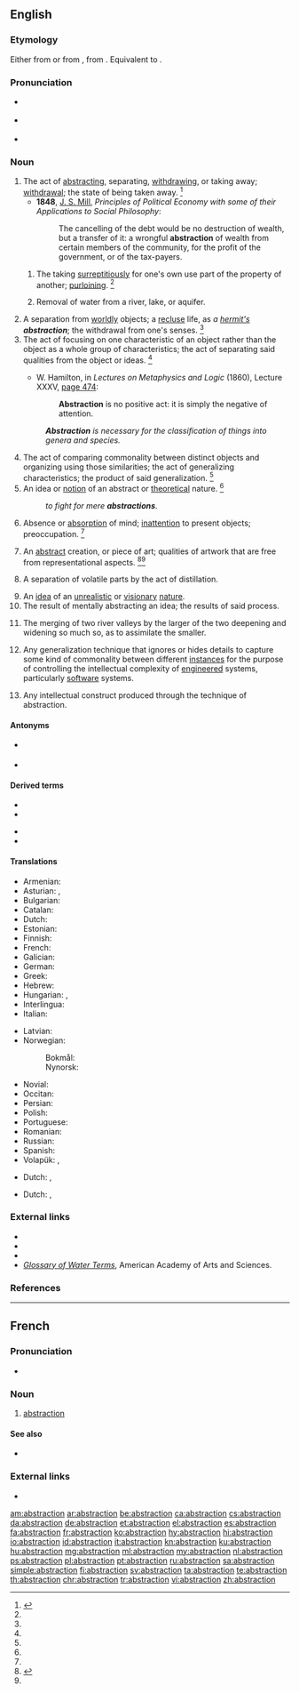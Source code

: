 ==English==
{{wikipedia|Abstraction (disambiguation)|Abstraction}}

===Etymology===
Either from {{etyl|frm|en}} or from {{etyl|ML.|en}} {{m|la|abstractio||separation}}, from {{etyl|la|en}} {{m|la|abstrahō||to draw away}}. Equivalent to {{suffix|abstract|tion|lang=en}}.

===Pronunciation===
* {{a|RP}} {{IPA|/əbˈstɹæk.ʃn̩/|lang=en}}
* {{a|US}} {{IPA|/æbˈstɹæk.ʃn̩/|/əbˈstɹæk.ʃn̩/|lang=en}}
* {{audio|en-us-abstraction.ogg|Audio (US)|lang=en}}

===Noun===
{{en-noun|~}}

# The act of [[abstracting]], separating, [[withdrawing]], or taking away; [[withdrawal]]; the state of being taken away. {{defdate|First attested around 1350 to 1470.}}<ref name=SOED>{{R:SOED5|page=10}}</ref>
#* '''1848''', [[w:John Stuart Mill|J. S. Mill]], ''Principles of Political Economy with some of their Applications to Social Philosophy'':
#*: The cancelling of the debt would be no destruction of wealth, but a transfer of it: a wrongful '''abstraction''' of wealth from certain members of the community, for the profit of the government, or of the tax-payers.
## {{label|en|euphemistic}} The taking [[surreptitiously]] for one's own use part of the property of another; [[purloining]]. {{defdate|First attested around 1350 to 1470.}}<ref name=SOED/>
## {{label|en|engineering}} Removal of water from a river, lake, or aquifer.
# A separation from [[worldly]] objects; a [[recluse]] life, as ''a [[hermit|hermit's]] '''abstraction'''''; the withdrawal from one's senses. {{defdate|First attested around 1350 to 1470.}}<ref name=SOED/>
# The act of focusing on one characteristic of an object rather than the object as a whole group of characteristics; the act of separating said qualities from the object or ideas. {{defdate|First attested in the late 16<sup>th</sup> century.}}<ref name=SOED/>
#* {{circa|1837}} W. Hamilton, in ''Lectures on Metaphysics and Logic'' (1860), Lecture XXXV, [http://books.google.com/books?id=VuQQAAAAYAAJ&pg=PA474&dq=Abstraction-is-no-positive-act&ei=AMm4R_vkMY2kzgSI4MTEBQ page 474]:
#*: '''Abstraction''' is no positive act: it is simply the negative of attention.
#: '''''Abstraction''' is necessary for the classification of things into genera and species.''
# The act of comparing commonality between distinct objects and organizing using those similarities; the act of generalizing characteristics; the product of said generalization. {{defdate|First attested in the late 16<sup>th</sup> century.}}<ref name=SOED/>
# An idea or [[notion]] of an abstract or [[theoretical]] nature. {{defdate|First attested in the late 16<sup>th</sup> century.}}<ref name=SOED/>
#: ''to fight for mere '''abstractions'''''.
# Absence or [[absorption]] of mind; [[inattention]] to present objects; preoccupation. {{defdate|First attested in the late 18<sup>th</sup> century.}}<ref name=SOED/>
# {{label|en|art}} An [[abstract]] creation, or piece of art; qualities of artwork that are free from representational aspects. {{defdate|First attested in the early 20<sup>th</sup> century.}}<ref name = chambers>{{R:CDOE|page=5}}</ref><ref name=SOED/>
# {{label|en|chemistry}} A separation of volatile parts by the act of distillation.
# An [[idea]] of an [[unrealistic]] or [[visionary]] [[nature]].
# The result of mentally abstracting an idea; the results of said process.
# {{label|en|geology}} The merging of two river valleys by the larger of the two deepening and widening so much so, as to assimilate the smaller.
# {{label|en|computing}} Any generalization technique that ignores or hides details to capture some kind of commonality between different [[instances]] for the purpose of controlling the intellectual complexity of [[engineered]] systems, particularly [[software]] systems.
# {{label|en|computing}} Any intellectual construct produced through the technique of abstraction.

====Antonyms====
* {{sense|the act of generalization}} {{l|en|specialization}}
* {{sense|mentally abstracting}} {{l|en|concretization}}

====Derived terms====
{{der-top}}
* {{l|en|abstractional}}
* {{l|en|abstractionism}}
{{der-mid}}
* {{l|en|abstractionist}}
* {{l|en|abstractive}}
{{der-bottom}}

====Translations====
{{trans-top|act of abstracting}}
* Armenian: {{t+|hy|աբստրահում}}
* Asturian: {{t|ast|astraición|f}}, {{t|ast|astracción|f}}
* Bulgarian: {{t+|bg|абстра́кция|f|sc=Cyrl}}
* Catalan: {{t+|ca|abstracció|f}}
* Dutch: {{t+|nl|abstractie|f}}
* Estonian: {{t|et|abstraktsioon, üldistus, hajameelsus}}
* Finnish: {{t+|fi|abstrahointi}}
* French: {{t+|fr|abstraction|f}}
* Galician: {{t+|gl|abstracción|f}}
* German: {{t+|de|Abstraktion|f}}
* Greek: {{t+|el|αφαίρεση|f|sc=Grek}}
* Hebrew: {{t+|he|הפשטה|f|tr=hafshat'a|sc=Hebr}}
* Hungarian: {{t+|hu|absztrakció}}, {{t+|hu|elvonatkoztatás}}
* Interlingua: {{t|ia|abstraction}}
* Italian: {{t+|it|astrazione|f}}
{{trans-mid}}
* Latvian: {{t|lv|abstrakcija|f}}
* Norwegian:
*: Bokmål: {{t+|nb|abstraksjon|m}}
*: Nynorsk: {{t|nn|abstraksjon|m}}
* Novial: {{t|nov|abstraktione}}
* Occitan: {{t|oc|abstraccion|f}}
* Persian: {{t+|fa|تجرید}}
* Polish: {{t+|pl|abstrakcja|f}}
* Portuguese: {{t+|pt|abstração|f}}
* Romanian: {{t+|ro|abstracție|f}}
* Russian: {{t+|ru|абстра́кция|f}}
* Spanish: {{t+|es|abstracción|f}}
* Volapük: {{t|vo|dezugam}}, {{t|vo|dezugot}}
{{trans-bottom}}

{{trans-top|purloining}}
* Dutch: {{t|nl|ontvreemding}}, {{t|nl|toeëigening}}
{{trans-mid}}
{{trans-bottom}}

{{trans-top|idea of a visionary nature}}
* Dutch: {{t|nl|[[vaag|vage]] [[voorstelling]]}}, {{t|nl|[[visionair]] [[begrip]]|n}}
{{trans-mid}}
{{trans-bottom}}

===External links===
* {{R:OneLook}}
* {{R:Century 1911}}
* {{R:Webster 1913}}
* ''[http://www.aaas.org/international/ehn/waterpop/gloss.htm Glossary of Water Terms]'', American Academy of Arts and Sciences.

===References===
<references/>

----

==French==

===Pronunciation===
* {{audio|Fr-abstraction.ogg|Audio|lang=fr}}

===Noun===
{{fr-noun|f}}

# [[#English|abstraction]]

====See also====
* {{l|fr|faire abstraction}}

===External links===
* {{R:TLFi}}

[[am:abstraction]]
[[ar:abstraction]]
[[be:abstraction]]
[[ca:abstraction]]
[[cs:abstraction]]
[[da:abstraction]]
[[de:abstraction]]
[[et:abstraction]]
[[el:abstraction]]
[[es:abstraction]]
[[fa:abstraction]]
[[fr:abstraction]]
[[ko:abstraction]]
[[hy:abstraction]]
[[hi:abstraction]]
[[io:abstraction]]
[[id:abstraction]]
[[it:abstraction]]
[[kn:abstraction]]
[[ku:abstraction]]
[[hu:abstraction]]
[[mg:abstraction]]
[[ml:abstraction]]
[[my:abstraction]]
[[nl:abstraction]]
[[ps:abstraction]]
[[pl:abstraction]]
[[pt:abstraction]]
[[ru:abstraction]]
[[sa:abstraction]]
[[simple:abstraction]]
[[fi:abstraction]]
[[sv:abstraction]]
[[ta:abstraction]]
[[te:abstraction]]
[[th:abstraction]]
[[chr:abstraction]]
[[tr:abstraction]]
[[vi:abstraction]]
[[zh:abstraction]]